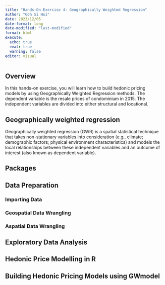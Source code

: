 ```yaml
---
title: "Hands-On Exercise 4: Geographically Weighted Regression"
author: "Goh Si Hui"
date: 2023/12/05
date-format: long
date-modified: "last-modified"
format: html 
execute: 
  echo: true
  eval: true
  warning: false
editor: visual
---
```


## Overview

In this hands-on exercise, you will learn how to build hedonic pricing models by using Geographically Weighted Regression methods. The dependent variable is the resale prices of condominium in 2015. The independent variables are divided into either structural and locational.

::: {.callout-note appearance="simple"}
## Geographically weighted regression

Geographically weighted regression (GWR) is a spatial statistical technique that takes non-stationary variables into consideration (e.g., climate; demographic factors; physical environment characteristics) and models the local relationships between these independent variables and an outcome of interest (also known as dependent variable).
:::

## Packages

## Data Preparation

### Importing Data

### Geospatial Data Wrangling

### Aspatial Data Wrangling

## Exploratory Data Analysis

## Hedonic Price Modelling in R

## Building Hedonic Pricing Models using GWmodel
